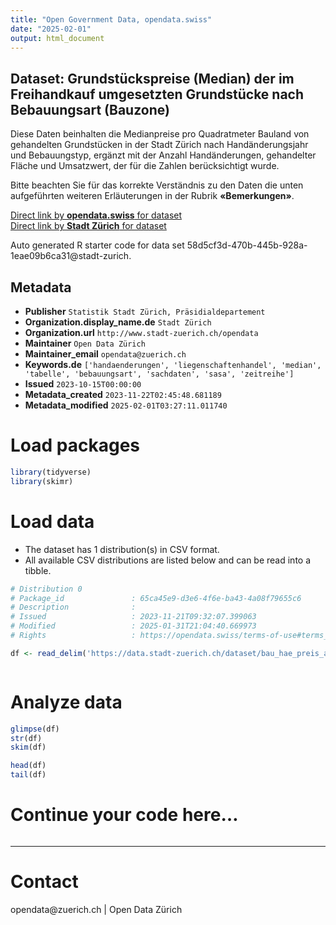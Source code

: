 ```yaml
---
title: "Open Government Data, opendata.swiss"
date: "2025-02-01"
output: html_document
---
```


## Dataset: Grundstückspreise (Median) der im Freihandkauf umgesetzten Grundstücke nach Bebauungsart (Bauzone)


Diese Daten beinhalten die Medianpreise pro Quadratmeter Bauland von gehandelten Grundstücken in der Stadt Zürich nach Handänderungsjahr und Bebauungstyp, ergänzt mit der Anzahl Handänderungen, gehandelter Fläche und Umsatzwert, der für die Zahlen berücksichtigt wurde.

Bitte beachten Sie für das korrekte Verständnis zu den Daten die unten aufgeführten weiteren Erläuterungen in der Rubrik **«Bemerkungen»**.



[Direct link by **opendata.swiss** for dataset](https://opendata.swiss/de/dataset/grundstuckspreise-median-der-im-freihandkauf-umgesetzten-grundstucke-nach-bebauungsart-bau-20091)<br>
[Direct link by **Stadt Zürich** for dataset](https://data.stadt-zuerich.ch/dataset/bau_hae_preis_anz_fl_bebart_uw_seit2009_od5146)

Auto generated R starter code for data set 58d5cf3d-470b-445b-928a-1eae09b6ca31@stadt-zurich.

## Metadata

- **Publisher** `Statistik Stadt Zürich, Präsidialdepartement`
- **Organization.display_name.de** `Stadt Zürich`
- **Organization.url** `http://www.stadt-zuerich.ch/opendata`
- **Maintainer** `Open Data Zürich`
- **Maintainer_email** `opendata@zuerich.ch`
- **Keywords.de** `['handaenderungen', 'liegenschaftenhandel', 'median', 'tabelle', 'bebauungsart', 'sachdaten', 'sasa', 'zeitreihe']`
- **Issued** `2023-10-15T00:00:00`
- **Metadata_created** `2023-11-22T02:45:48.681189`
- **Metadata_modified** `2025-02-01T03:27:11.011740`


# Load packages

```r

library(tidyverse)
library(skimr)

```

# Load data

-   The dataset has 1 distribution(s) in CSV format.
-   All available CSV distributions are listed below and can be read into a tibble.

```r

# Distribution 0
# Package_id               : 65ca45e9-d3e6-4f6e-ba43-4a08f79655c6
# Description              : 
# Issued                   : 2023-11-21T09:32:07.399063
# Modified                 : 2025-01-31T21:04:40.669973
# Rights                   : https://opendata.swiss/terms-of-use#terms_open

df <- read_delim('https://data.stadt-zuerich.ch/dataset/bau_hae_preis_anz_fl_bebart_uw_seit2009_od5146/download/BAU514OD5146.csv')



```

# Analyze data

```r

glimpse(df)
str(df)
skim(df)

head(df)
tail(df)

```

# Continue your code here...

```r

```

------------------------------------------------------------------------

# Contact

opendata@zuerich.ch | Open Data Zürich
